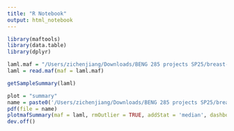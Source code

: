 ```yaml
---
title: "R Notebook"
output: html_notebook
---
```


```r
library(maftools)
library(data.table)
library(dplyr)
```
```r
laml.maf = "/Users/zichenjiang/Downloads/BENG 285 projects SP25/breast-cancer-team-1/project-2/data/processed/TCGA.BRCA.mutations.qc1.txt"
laml = read.maf(maf = laml.maf)
```

```r
getSampleSummary(laml)
```
```r
plot = "summary"
name = paste0('/Users/zichenjiang/Downloads/BENG 285 projects SP25/breast-cancer-team-1/project-2/results/figures/', plot, "", ".pdf")
pdf(file = name)
plotmafSummary(maf = laml, rmOutlier = TRUE, addStat = 'median', dashboard = TRUE, titvRaw = FALSE, showBarcodes=TRUE, log_scale = F, top=20)
dev.off()
```


